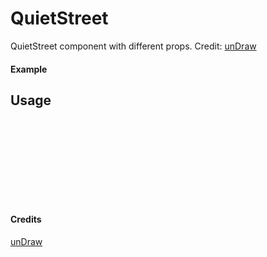 
<Meta of={QuietStreet} title="unDraw/QuietStreet" />

# QuietStreet

QuietStreet component with different props.
Credit: [unDraw](https://undraw.co/illustrations)

#### Example

<Canvas of={QuietStreet.Primary} />

## Usage

```ts
import { QuietStreet } from "yadl-ui";

const Example = () => {
  return (
      <QuietStreet />
  );
};

export default Example;
```

#### Credits
[unDraw](https://undraw.co/illustrations)
